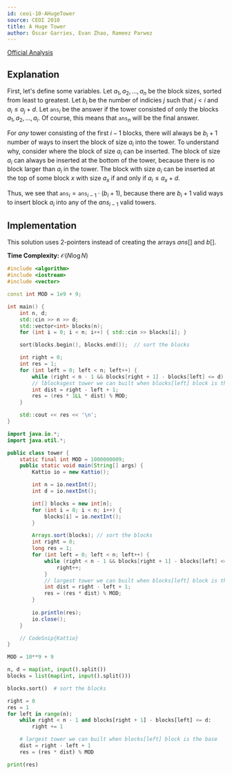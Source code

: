 ```yaml
---
id: ceoi-10-AHugeTower
source: CEOI 2010
title: A Huge Tower
author: Óscar Garries, Evan Zhao, Rameez Parwez
---
```


[Official Analysis](http://ceoi2010.ics.upjs.sk/pub/documents/ceoi_summary.pdf#page=14)

## Explanation

First, let's define some variables.
Let $a_1, a_2, ..., a_n$ be the block sizes, sorted from least to greatest.
Let $b_i$ be the number of indicies $j$ such that $j < i$ and $a_i \leq a_j + d$.
Let $\texttt{ans}_i$ be the answer if the tower consisted of only the blocks $a_1, a_2, ..., a_i$. Of course, this means that $\texttt{ans}_n$ will be the final answer.

For *any* tower consisting of the first $i - 1$ blocks, there will always be $b_i + 1$ number of ways to insert the block of size $a_i$ into the tower.
To understand why, consider where the block of size $a_i$ can be inserted. The block of size $a_i$ can always be inserted at the bottom of the tower, because there is no block larger than $a_i$ in the tower. The block with size $a_i$ can be inserted at the top of some block $x$ with size $a_x$ if and only if $a_i \leq a_x + d$.

Thus, we see that $\texttt{ans}_i = \texttt{ans}_{i-1} \cdot (b_i + 1)$, because there are $b_i + 1$ valid ways to insert block $a_i$ into any of the $ans_{i-1}$ valid towers.

## Implementation

This solution uses 2-pointers instead of creating the arrays $ans[]$ and $b[]$.

**Time Complexity:** $\mathcal{O}(N \log N)$

<LanguageSection>
<CPPSection>

```cpp
#include <algorithm>
#include <iostream>
#include <vector>

const int MOD = 1e9 + 9;

int main() {
	int n, d;
	std::cin >> n >> d;
	std::vector<int> blocks(n);
	for (int i = 0; i < n; i++) { std::cin >> blocks[i]; }

	sort(blocks.begin(), blocks.end());  // sort the blocks

	int right = 0;
	int res = 1;
	for (int left = 0; left < n; left++) {
		while (right < n - 1 && blocks[right + 1] - blocks[left] <= d) { right++; }
		// lblocksgest tower we can built when blocks[left] block is the base
		int dist = right - left + 1;
		res = (res * 1LL * dist) % MOD;
	}

	std::cout << res << '\n';
}
```

</CPPSection>
<JavaSection>

```java
import java.io.*;
import java.util.*;

public class tower {
	static final int MOD = 1000000009;
	public static void main(String[] args) {
		Kattio io = new Kattio();

		int n = io.nextInt();
		int d = io.nextInt();

		int[] blocks = new int[n];
		for (int i = 0; i < n; i++) {
			blocks[i] = io.nextInt();
		}

		Arrays.sort(blocks); // sort the blocks
		int right = 0;
		long res = 1;
		for (int left = 0; left < n; left++) {
			while (right < n - 1 && blocks[right + 1] - blocks[left] <= d) {
				right++;
			}
			// largest tower we can built when blocks[left] block is the base
			int dist = right - left + 1;
			res = (res * dist) % MOD;
		}
		
		io.println(res);
		io.close();
	}

	// CodeSnip{Kattio}
}
```

</JavaSection>
<PySection>

```py
MOD = 10**9 + 9

n, d = map(int, input().split())
blocks = list(map(int, input().split()))

blocks.sort()  # sort the blocks

right = 0
res = 1
for left in range(n):
	while right < n - 1 and blocks[right + 1] - blocks[left] <= d:
		right += 1

	# largest tower we can built when blocks[left] block is the base
	dist = right - left + 1
	res = (res * dist) % MOD

print(res)
```

</PySection>
</LanguageSection>
